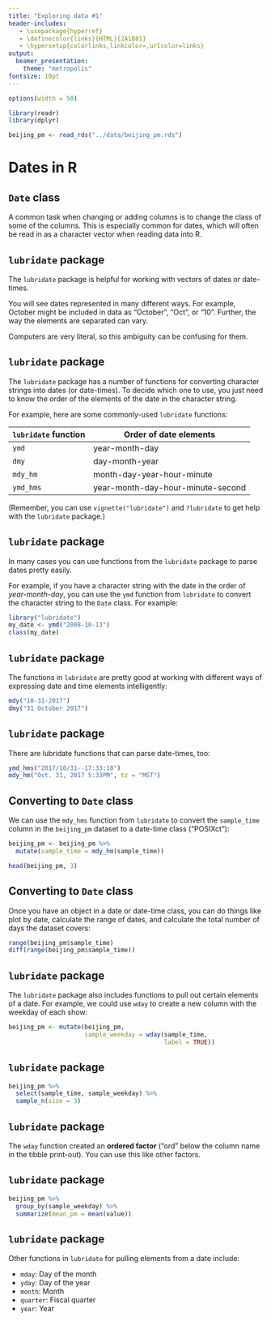```yaml
---
title: "Exploring data #1"
header-includes:
   - \usepackage{hyperref}
   - \definecolor{links}{HTML}{2A1B81}
   - \hypersetup{colorlinks,linkcolor=,urlcolor=links}
output: 
  beamer_presentation:
    theme: "metropolis"
fontsize: 10pt
---
```


```r
options(width = 50)
```

```r
library(readr)
library(dplyr)
```

```r
beijing_pm <- read_rds("../data/beijing_pm.rds")
```

# Dates in R

## `Date` class

A common task when changing or adding columns is to change the class of some of
the columns. This is especially common for dates, which will often be read in as
a character vector when reading data into R.

## `lubridate` package 

The `lubridate` package is helpful for working with vectors of dates or date-times.

You will see dates represented in many different ways. For example, October
might be included in data as "October", "Oct", or "10". Further, the way the
elements are separated can vary.

Computers are very literal, so this ambiguity can be confusing for them.

## `lubridate` package

The `lubridate` package has a number of functions for converting character
strings into dates (or date-times). To decide which one to use, you just need to
know the order of the elements of the date in the character string.

For example, here are some commonly-used `lubridate` functions:

`lubridate` function | Order of date elements
---------------------|-----------------------
`ymd`                | year-month-day
`dmy`                | day-month-year
`mdy_hm`             | month-day-year-hour-minute
`ymd_hms`            | year-month-day-hour-minute-second

(Remember, you can use `vignette("lubridate")` and `?lubridate` to get help with
the `lubridate` package.)

## `lubridate` package

In many cases you can use functions from the `lubridate` package to parse dates
pretty easily. \medskip

For example, if you have a character string with the date in the order of
*year-month-day*, you can use the `ymd` function from `lubridate` to convert the
character string to the `Date` class. For example:

```r
library("lubridate")
my_date <- ymd("2008-10-13")
class(my_date)
```

## `lubridate` package

The functions in `lubridate` are pretty good at working with different ways of
expressing date and time elements intelligently:

```r
mdy("10-31-2017")
dmy("31 October 2017")
```

## `lubridate` package

There are lubridate functions that can parse date-times, too:

```r
ymd_hms("2017/10/31--17:33:10")
mdy_hm("Oct. 31, 2017 5:33PM", tz = "MST")
```

## Converting to `Date` class

We can use the `mdy_hms` function from `lubridate` to convert the `sample_time`
column in the `beijing_pm` dataset to a date-time class ("POSIXct"):

```r
beijing_pm <- beijing_pm %>% 
  mutate(sample_time = mdy_hm(sample_time))

head(beijing_pm, 3)
```

## Converting to `Date` class

Once you have an object in a date or date-time class, you can do things like plot by
date, calculate the range of dates, and calculate the total number of days the
dataset covers:

```r
range(beijing_pm$sample_time)
diff(range(beijing_pm$sample_time))
```

## `lubridate` package

The `lubridate` package also includes functions to pull out certain elements of
a date. For example, we could use `wday` to create a new column with the weekday
of each show:

```r
beijing_pm <- mutate(beijing_pm, 
                     sample_weekday = wday(sample_time, 
                                           label = TRUE))
```

## `lubridate` package

```r
beijing_pm %>% 
  select(sample_time, sample_weekday) %>% 
  sample_n(size = 3)
```

## `lubridate` package

The `wday` function created an **ordered factor** ("ord" below the
column name in the tibble print-out). You can use this like other
factors. 

## `lubridate` package

```r
beijing_pm %>% 
  group_by(sample_weekday) %>% 
  summarize(mean_pm = mean(value))
```

## `lubridate` package

Other functions in `lubridate` for pulling elements from a date include: 

- `mday`: Day of the month
- `yday`: Day of the year
- `month`: Month
- `quarter`: Fiscal quarter
- `year`: Year

